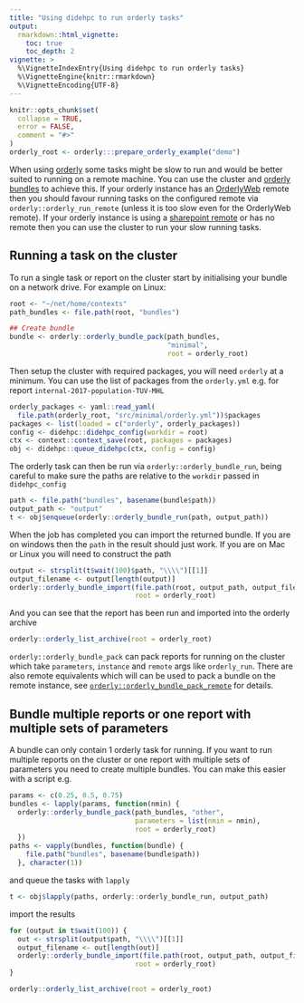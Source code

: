 ```yaml
---
title: "Using didehpc to run orderly tasks"
output:
  rmarkdown::html_vignette:
    toc: true
    toc_depth: 2
vignette: >
  %\VignetteIndexEntry{Using didehpc to run orderly tasks}
  %\VignetteEngine{knitr::rmarkdown}
  %\VignetteEncoding{UTF-8}
---
```


<!-- HEADER -->

```r
knitr::opts_chunk$set(
  collapse = TRUE,
  error = FALSE,
  comment = "#>"
)
orderly_root <- orderly:::prepare_orderly_example("demo")
```

When using [orderly](https://github.com/vimc/orderly) some tasks might be slow to run and would be better suited to running on a remote machine. You can use the cluster and [orderly bundles](https://www.vaccineimpact.org/orderly/articles/bundles.html) to achieve this. If your orderly instance has an [OrderlyWeb](https://github.com/vimc/orderly-web) remote then you should favour running tasks on the configured remote via `orderly::orderly_run_remote` (unless it is too slow even for the OrderlyWeb remote). If your orderly instance is using a [sharepoint remote](https://github.com/vimc/orderly.sharepoint) or has no remote then you can use the cluster to run your slow running tasks.

## Running a task on the cluster

To run a single task or report on the cluster start by initialising your bundle on a network drive. For example on Linux:

```r
root <- "~/net/home/contexts"
path_bundles <- file.path(root, "bundles")

## Create bundle
bundle <- orderly::orderly_bundle_pack(path_bundles, 
                                       "minimal", 
                                       root = orderly_root)
```

Then setup the cluster with required packages, you will need `orderly` at a minimum. You can use the list of packages from the `orderly.yml` e.g. for report `internal-2017-population-TUV-MHL`

```r
orderly_packages <- yaml::read_yaml(
  file.path(orderly_root, "src/minimal/orderly.yml"))$packages
packages <- list(loaded = c("orderly", orderly_packages))
config <- didehpc::didehpc_config(workdir = root)
ctx <- context::context_save(root, packages = packages)
obj <- didehpc::queue_didehpc(ctx, config = config)
```

The orderly task can then be run via `orderly::orderly_bundle_run`, being careful to make sure the paths are relative to the `workdir` passed in `didehpc_config`

```r
path <- file.path("bundles", basename(bundle$path))
output_path <- "output"
t <- obj$enqueue(orderly::orderly_bundle_run(path, output_path))
```

When the job has completed you can import the returned bundle. If you are on windows then the `path` in the result should just work. If you are on Mac or Linux you will need to construct the path

```r
output <- strsplit(t$wait(100)$path, "\\\\")[[1]]
output_filename <- output[length(output)]
orderly::orderly_bundle_import(file.path(root, output_path, output_filename),
                               root = orderly_root)
```
And you can see that the report has been run and imported into the orderly archive
```r
orderly::orderly_list_archive(root = orderly_root)
```
`orderly::orderly_bundle_pack` can pack reports for running on the cluster which take `parameters`, `instance` and `remote` args like `orderly_run`. There are also remote equivalents which will can be used to pack a bundle on the remote instance, see [`orderly::orderly_bundle_pack_remote`](https://www.vaccineimpact.org/orderly/reference/orderly_bundle_pack_remote.html) for details.

## Bundle multiple reports or one report with multiple sets of parameters

A bundle can only contain 1 orderly task for running. If you want to run multiple reports on the cluster or one report with multiple sets of parameters you need to create multiple bundles. You can make this easier with a script e.g.

```r
params <- c(0.25, 0.5, 0.75)
bundles <- lapply(params, function(nmin) {
  orderly::orderly_bundle_pack(path_bundles, "other", 
                               parameters = list(nmin = nmin), 
                               root = orderly_root)
  })
paths <- vapply(bundles, function(bundle) {
    file.path("bundles", basename(bundle$path))
  }, character(1))
```

and queue the tasks with `lapply`
```r
t <- obj$lapply(paths, orderly::orderly_bundle_run, output_path)
```
import the results
```r
for (output in t$wait(100)) {
  out <- strsplit(output$path, "\\\\")[[1]]
  output_filename <- out[length(out)]
  orderly::orderly_bundle_import(file.path(root, output_path, output_filename),
                               root = orderly_root)
}
```
```r
orderly::orderly_list_archive(root = orderly_root)
```
